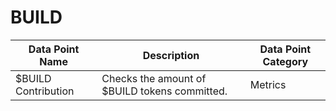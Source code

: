 
# BUILD


| Data Point Name | Description | Data Point Category |
|-----------------|-------------|---------------------|
| $BUILD Contribution | Checks the amount of $BUILD tokens committed. | <span className="badge badge--primary">Metrics</span> |

